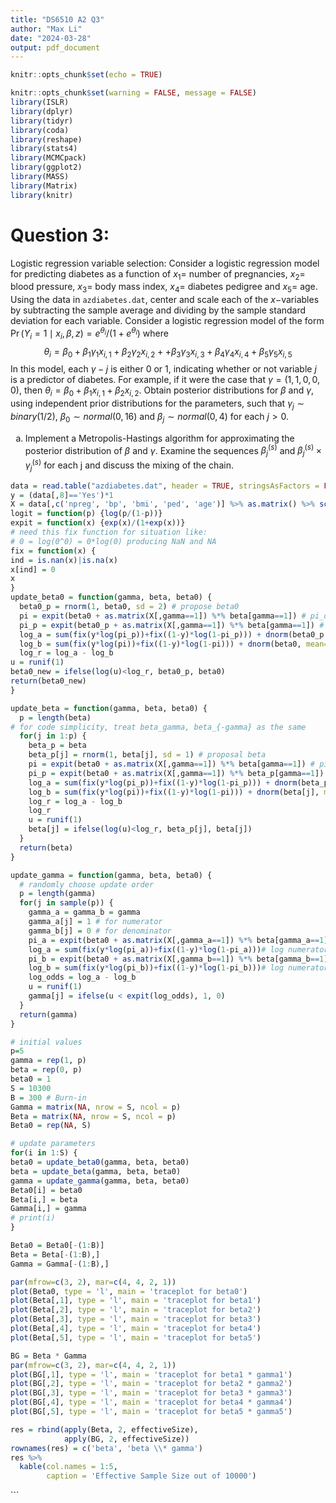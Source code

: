 ```yaml
---
title: "DS6510 A2 Q3"
author: "Max Li"
date: "2024-03-28"
output: pdf_document
---
```


```r
knitr::opts_chunk$set(echo = TRUE)

knitr::opts_chunk$set(warning = FALSE, message = FALSE) 
library(ISLR)
library(dplyr)
library(tidyr)
library(coda)
library(reshape)
library(stats4)
library(MCMCpack)
library(ggplot2)
library(MASS)
library(Matrix)
library(knitr)
```

# Question 3: 

Logistic regression variable selection: Consider a logistic regression model for predicting diabetes as a function of $x_1 =$ number of pregnancies, $x_2 =$ blood pressure, $x_3 =$ body mass index, $x_4 =$ diabetes pedigree and $x_5 =$ age. Using the data in `azdiabetes.dat`, center and scale each of the $x-$variables by subtracting the sample average and dividing by the sample standard deviation for each variable. Consider a logistic regression model of the form $\Pr(Y_i =1 \mid x_i,\beta,z) = e^{\theta_i}/(1+e^{\theta_i})$ where
$$
\theta_i = \beta_0 + \beta_1\gamma_1x_{i,1} + \beta_2\gamma_2x_{i,2} ++ \beta_3\gamma_3x_{i,3} + \beta_4\gamma_4x_{i,4} + \beta_5\gamma_5x_{i,5}
$$
In this model, each $\gamma-j$ is either 0 or 1, indicating whether or not variable $j$ is a predictor of diabetes. For example, if it were the case that $\gamma = (1, 1, 0, 0, 0)$, then $\theta_i = \beta_0 + \beta_1x_{i,1} + \beta_2x_{i,2}$. Obtain posterior distributions for $\beta$ and $\gamma$, using independent prior distributions for the parameters, such that $\gamma_j \sim binary(1/2)$, $\beta_0 \sim normal(0, 16)$ and $\beta_j \sim normal(0, 4)$ for each $j > 0$.\newline

a) Implement a Metropolis-Hastings algorithm for approximating the posterior distribution of $\beta$ and $\gamma$. Examine the sequences $\beta^{(s)}_j$ and
$\beta^{(s)}_j \times \gamma^{(s)}_j$ for each j and discuss the mixing of the chain.\newline

```r
data = read.table("azdiabetes.dat", header = TRUE, stringsAsFactors = FALSE)
y = (data[,8]=='Yes')*1
X = data[,c('npreg', 'bp', 'bmi', 'ped', 'age')] %>% as.matrix() %>% scale()
logit = function(p) {log(p/(1-p))} 
expit = function(x) {exp(x)/(1+exp(x))}
# need this fix function for situation like:
# 0 = log(0^0) = 0*log(0) producing NaN and NA 
fix = function(x) {
ind = is.nan(x)|is.na(x) 
x[ind] = 0
x
}
update_beta0 = function(gamma, beta, beta0) {
  beta0_p = rnorm(1, beta0, sd = 2) # propose beta0
  pi = expit(beta0 + as.matrix(X[,gamma==1]) %*% beta[gamma==1]) # pi_original
  pi_p = expit(beta0_p + as.matrix(X[,gamma==1]) %*% beta[gamma==1]) # pi_proposed
  log_a = sum(fix(y*log(pi_p))+fix((1-y)*log(1-pi_p))) + dnorm(beta0_p, mean=0, sd=4, log=TRUE) 
  log_b = sum(fix(y*log(pi))+fix((1-y)*log(1-pi))) + dnorm(beta0, mean=0, sd=4, log=TRUE) 
  log_r = log_a - log_b
u = runif(1)
beta0_new = ifelse(log(u)<log_r, beta0_p, beta0)
return(beta0_new)
}

update_beta = function(gamma, beta, beta0) {
  p = length(beta)
# for code simplicity, treat beta_gamma, beta_{-gamma} as the same 
  for(j in 1:p) {
    beta_p = beta
    beta_p[j] = rnorm(1, beta[j], sd = 1) # proposal beta
    pi = expit(beta0 + as.matrix(X[,gamma==1]) %*% beta[gamma==1]) # pi_original
    pi_p = expit(beta0 + as.matrix(X[,gamma==1]) %*% beta_p[gamma==1]) # pi_proposed
    log_a = sum(fix(y*log(pi_p))+fix((1-y)*log(1-pi_p))) + dnorm(beta_p[j], mean=0, sd=2, log=TRUE)
    log_b = sum(fix(y*log(pi))+fix((1-y)*log(1-pi))) + dnorm(beta[j], mean=0, sd=2, log=TRUE) 
    log_r = log_a - log_b
    log_r
    u = runif(1)
    beta[j] = ifelse(log(u)<log_r, beta_p[j], beta[j])
  }
  return(beta) 
}

update_gamma = function(gamma, beta, beta0) {
  # randomly choose update order
  p = length(gamma) 
  for(j in sample(p)) {
    gamma_a = gamma_b = gamma 
    gamma_a[j] = 1 # for numerator 
    gamma_b[j] = 0 # for denominator
    pi_a = expit(beta0 + as.matrix(X[,gamma_a==1]) %*% beta[gamma_a==1]) # pi_original 
    log_a = sum(fix(y*log(pi_a))+fix((1-y)*log(1-pi_a)))# log numerator
    pi_b = expit(beta0 + as.matrix(X[,gamma_b==1]) %*% beta[gamma_b==1]) # pi_original 
    log_b = sum(fix(y*log(pi_b))+fix((1-y)*log(1-pi_b)))# log numerator
    log_odds = log_a - log_b
    u = runif(1)
    gamma[j] = ifelse(u < expit(log_odds), 1, 0)
  }
  return(gamma) 
}

# initial values
p=5
gamma = rep(1, p)
beta = rep(0, p)
beta0 = 1
S = 10300
B = 300 # Burn-in
Gamma = matrix(NA, nrow = S, ncol = p) 
Beta = matrix(NA, nrow = S, ncol = p) 
Beta0 = rep(NA, S)

# update parameters
for(i in 1:S) {
beta0 = update_beta0(gamma, beta, beta0) 
beta = update_beta(gamma, beta, beta0) 
gamma = update_gamma(gamma, beta, beta0) 
Beta0[i] = beta0
Beta[i,] = beta
Gamma[i,] = gamma
# print(i)
}

Beta0 = Beta0[-(1:B)]
Beta = Beta[-(1:B),]
Gamma = Gamma[-(1:B),]
```


```r
par(mfrow=c(3, 2), mar=c(4, 4, 2, 1)) 
plot(Beta0, type = 'l', main = 'traceplot for beta0') 
plot(Beta[,1], type = 'l', main = 'traceplot for beta1') 
plot(Beta[,2], type = 'l', main = 'traceplot for beta2') 
plot(Beta[,3], type = 'l', main = 'traceplot for beta3') 
plot(Beta[,4], type = 'l', main = 'traceplot for beta4') 
plot(Beta[,5], type = 'l', main = 'traceplot for beta5')

BG = Beta * Gamma
par(mfrow=c(3, 2), mar=c(4, 4, 2, 1)) 
plot(BG[,1], type = 'l', main = 'traceplot for beta1 * gamma1') 
plot(BG[,2], type = 'l', main = 'traceplot for beta2 * gamma2') 
plot(BG[,3], type = 'l', main = 'traceplot for beta3 * gamma3') 
plot(BG[,4], type = 'l', main = 'traceplot for beta4 * gamma4') 
plot(BG[,5], type = 'l', main = 'traceplot for beta5 * gamma5')

res = rbind(apply(Beta, 2, effectiveSize), 
            apply(BG, 2, effectiveSize))
rownames(res) = c('beta', 'beta \\* gamma') 
res %>%
  kable(col.names = 1:5,
        caption = 'Effective Sample Size out of 10000')
```
```



